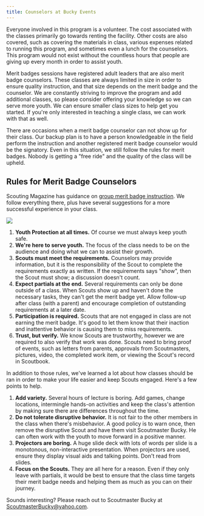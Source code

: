 ```yaml
---
title: Counselors at Bucky Events
---
```


Everyone involved in this program is a volunteer. The cost associated with the classes primarily go towards renting the facility. Other costs are also covered, such as covering the materials in class, various expenses related to running this program, and sometimes even a lunch for the counselors. This program would not exist without the countless hours that people are giving up every month in order to assist youth.

Merit badges sessions have registered adult leaders that are also merit badge counselors. These classes are always limited in size in order to ensure quality instruction, and that size depends on the merit badge and the counselor. We are constantly striving to improve the program and add additional classes, so please consider offering your knowledge so we can serve more youth. We can ensure smaller class sizes to help get you started. If you're only interested in teaching a single class, we can work with that as well.

There are occasions when a merit badge counselor can not show up for their class. Our backup plan is to have a person knowledgeable in the field perform the instruction and another registered merit badge counselor would be the signatory. Even in this situation, we still follow the rules for merit badges. Nobody is getting a "free ride" and the quality of the class will be upheld.

## Rules for Merit Badge Counselors

Scouting Magazine has guidance on [group merit badge instruction](group-merit-badge-instruction.jpg). We follow everything there, plus have several suggestions for a more successful experience in your class.

<ScaledContent align="center"><a href="/counselors/group-merit-badge-instruction.jpg"><img src="/counselors/group-merit-badge-instruction.jpg" class="wide" /></a></ScaledContent>

1. **Youth Protection at all times.** Of course we must always keep youth safe.
2. **We're here to serve youth.** The focus of the class needs to be on the audience and doing what we can to assist their growth.
3. **Scouts must meet the requirements.** Counselors may provide information, but it is the responsibility of the Scout to complete the requirements exactly as written. If the requirements says "show", then the Scout must show; a discussion doesn't count.
4. **Expect partials at the end.** Several requirements can only be done outside of a class. When Scouts show up and haven't done the necessary tasks, they can't get the merit badge yet. Allow follow-up after class (with a parent) and encourage completion of outstanding requirements at a later date.
5. **Participation is required.** Scouts that are not engaged in class are not earning the merit badge. It's good to let them know that their inaction and inattentive behavior is causing them to miss requirements.
6. **Trust, but verify.** We know Scouts are trustworthy, however we are required to also verify that work was done. Scouts need to bring proof of events, such as letters from parents, approvals from Scoutmasters, pictures, video, the completed work item, or viewing the Scout's record in Scoutbook.

In addition to those rules, we've learned a lot about how classes should be ran in order to make your life easier and keep Scouts engaged. Here's a few points to help.

1. **Add variety.** Several hours of lecture is boring. Add games, change locations, intermingle hands-on activities and keep the class's attention by making sure there are differences throughout the time.
2. **Do not tolerate disruptive behavior.** It is not fair to the other members in the class when there's misbehavior. A good policy is to warn once, then remove the disruptive Scout and have them visit Scoutmaster Bucky. He can often work with the youth to move forward in a positive manner.
3. **Projectors are boring.** A huge slide deck with lots of words per slide is a monotonous, non-interactive presentation. When projectors are used, ensure they display visual aids and talking points. Don't read from slides.
4. **Focus on the Scouts.** They are all here for a reason. Even if they only leave with partials, it would be best to ensure that the class time targets their merit badge needs and helping them as much as you can on their journey.

Sounds interesting? Please reach out to Scoutmaster Bucky at <a href="mailto:ScoutmasterBucky@yahoo.com?subject=Volunteer Merit Badge Counselor">ScoutmasterBucky@yahoo.com</a>.
